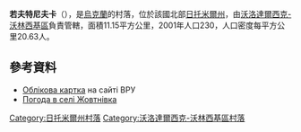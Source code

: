 {{coord|50|38|43|N|28|32|20|E|scale:30000|display=title}}

'''若夫特尼夫卡'''（{{lang-uk|Жовтнівка}}），是[[烏克蘭|烏克蘭]]的村落，位於該國北部[[日托米爾州|日托米爾州]]，由[[沃洛達爾西克-沃林西基區|沃洛達爾西克-沃林西基區]]負責管轄，面積11.15平方公里，2001年人口230，人口密度每平方公里20.63人。

==參考資料==
* [http://w1.c1.rada.gov.ua/pls/z7503/A005?rdat1=17.04.2015&rf7571=8993 Облікова картка] на сайті ВРУ
* [https://ua.sinoptik.ua/погода-жовтнівка-303008053 Погода в селі Жовтнівка]

{{DEFAULTSORT:Жовтнівка}}
[[Category:日托米爾州村落|Category:日托米爾州村落]]
[[Category:沃洛達爾西克-沃林西基區村落|Category:沃洛達爾西克-沃林西基區村落]]


{{Zhytomyr-geo-stub}}